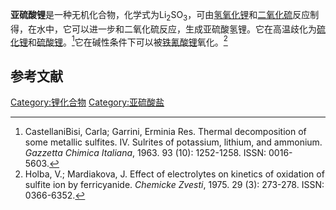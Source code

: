 {{Chembox
| Name = 
| ImageFile =Lithium sulfite.svg
| ImageSize =
| OtherNames =
|Section1={{Chembox Identifiers
| CASNo =13453-87-7
| CASNo_Ref = {{cascite|correct|CAS}}
| CASNo_Comment = 无水
| CASNo2 = 70886-40-7
| CASNo2_Ref = {{cascite|correct|CAS}}
| CASNo2_Comment = 一水
| EINECS =236-636-2
| PubChem =11665397
| ChemSpiderID = 9840129
| SMILES = [Li+].[O-]S(O)=O
| InChI = InChI=1S/Li.H2O3S/c;1-4(2)3/h;(H2,1,2,3)/q+1;/p-1
| RTECS =
| MeSHName =
| ChEBI =
| KEGG =
}}
|Section2={{Chembox Properties
| Formula = Li<sub>2</sub>SO<sub>3</sub>
| MolarMass = 93.943
| Appearance = 无色晶体
| Density =
| MeltingPt = 分解
| BoilingPt =
| Solubility = 可溶
| SolubleOther =
| Solvent =
  }}
|Section7={{Chembox Hazards
| ExternalSDS =
| MainHazards =
| NFPA-H =
| NFPA-F =
| NFPA-R =
| NFPA-S =
| GHSPictograms = {{GHS07}}
| GHSSignalWord = 警告
| HPhrases = {{H-phrases|335}}
| PPhrases = {{P-phrases|261|271|304+340|312|403+233|405|501}}
| LD50 =
| PEL =
  }}
|Section8={{Chembox Related
| OtherAnions =[[亚硒酸锂|亚硒酸锂]]，[[亚碲酸锂|亚碲酸锂]]
| OtherCations =[[亚硫酸钠|亚硫酸钠]]，[[亚硫酸钾|亚硫酸钾]]，<br>[[亚硫酸铷|亚硫酸铷]]，[[亚硫酸铯|亚硫酸铯]]
| OtherCpds = [[硫化锂|硫化锂]]，[[硫代硫酸锂|硫代硫酸锂]]，<br>[[硫酸锂|硫酸锂]]
  }}
}}
'''亚硫酸锂'''是一种无机化合物，化学式为Li<sub>2</sub>SO<sub>3</sub>，可由[[氢氧化锂|氢氧化锂]]和[[二氧化硫|二氧化硫]]反应制得，在水中，它可以进一步和二氧化硫反应，生成亚硫酸氢锂。它在高温歧化为[[硫化锂|硫化锂]]和[[硫酸锂|硫酸锂]]。<ref>CastellaniBisi, Carla; Garrini, Erminia Res. Thermal decomposition of some metallic sulfites. IV. Sulrites of potassium, lithium, and ammonium. ''Gazzetta Chimica Italiana'', 1963. 93 (10): 1252-1258. ISSN: 0016-5603.</ref>它在碱性条件下可以被[[铁氰酸盐|铁氰酸锂]]氧化。<ref>Holba, V.; Mardiakova, J. Effect of electrolytes on kinetics of oxidation of sulfite ion by ferricyanide. ''Chemicke Zvesti'', 1975. 29 (3): 273-278. ISSN: 0366-6352.</ref>

==参考文献==
{{reflist}}

{{锂化合物}}
{{亚硫酸盐}}

[[Category:锂化合物|Category:锂化合物]]
[[Category:亚硫酸盐|Category:亚硫酸盐]]